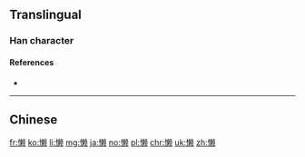 {{also|懶}}
==Translingual==

===Han character===
{{Han char|rn=61|rad=心|as=13|sn=16|four=|canj=PDLO|ids=⿰忄赖}}

====References====
* {{Han ref|kx=0406.141|hdz=42360.090|uh=61D2|ud=25042}}

----

==Chinese==
{{zh-see|懶}}

[[fr:懒]]
[[ko:懒]]
[[li:懒]]
[[mg:懒]]
[[ja:懒]]
[[no:懒]]
[[pl:懒]]
[[chr:懒]]
[[uk:懒]]
[[zh:懒]]